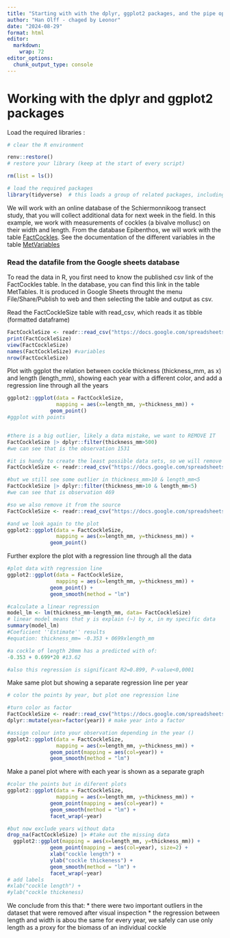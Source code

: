 ```yaml
---
title: "Starting with with the dplyr, ggplot2 packages, and the pipe operator |>"
author: "Han Olff - chaged by Leonor"
date: "2024-08-29"
format: html
editor: 
  markdown: 
    wrap: 72
editor_options: 
  chunk_output_type: console
---
```


# Working with the dplyr and ggplot2 packages

Load the required libraries :

```r
# clear the R environment

renv::restore()
# restore your library (keep at the start of every script)

rm(list = ls())

# load the required packages
library(tidyverse)  # this loads a group of related packages, including readr, dplyr and ggplot2
```

We will work with an online database of the Schiermonnikoog transect
study, that you will collect additional data for next week in the field.
In this example, we work with measurements of cockles (a bivalve
mollusc) on their width and length. From the database Epibenthos, we
will work with the table
[FactCockles](https://docs.google.com/spreadsheets/d/1E1vUWAHhse7fhjBf94Kiog3Rsj7IkMuFtP-BTQX2oI8/edit?gid=1538766002#gid=1538766002).
See the documentation of the different variables in the table
[MetVariables](https://docs.google.com/spreadsheets/d/1E1vUWAHhse7fhjBf94Kiog3Rsj7IkMuFtP-BTQX2oI8/edit?gid=1290622213#gid=1290622213)

### Read the datafile from the Google sheets database

To read the data in R, you first need to know the published csv link of
the FactCockles table. In the database, you can find this link in the
table MetTables. It is produced in Google Sheets throught the menu
File/Share/Publish to web and then selecting the table and output as
csv.

Read the FactCockleSize table with read_csv, which reads it as tibble
(formatted dataframe)

```r
FactCockleSize <- readr::read_csv("https://docs.google.com/spreadsheets/d/e/2PACX-1vSpormjGiM4uWMTIZYm9Upt5j1Ige_Wu9CrhGGdvjXwxmHP2R6S7JDyEmiGTn3fXihl5s5yBn_sdo8h/pub?gid=1538766002&single=true&output=csv")
print(FactCockleSize)
view(FactCockleSize)
names(FactCockleSize) #variables
nrow(FactCockleSize)
```

Plot with ggplot the relation between cockle thickness (thickness_mm, as
x) and length (length_mm), showing each year with a different color, and
add a regression line through all the years

```r
ggplot2::ggplot(data = FactCockleSize,
                mapping = aes(x=length_mm, y=thickness_mm)) +
              geom_point()
#ggplot with points


#there is a big outlier, likely a data mistake, we want to REMOVE IT
FactCockleSize |> dplyr::filter(thickness_mm>500)
#we can see that is the observation 1531

#it is handy to create the least possible data sets, so we will remove the outlier directly from the source data
FactCockleSize <- readr::read_csv("https://docs.google.com/spreadsheets/d/e/2PACX-1vSpormjGiM4uWMTIZYm9Upt5j1Ige_Wu9CrhGGdvjXwxmHP2R6S7JDyEmiGTn3fXihl5s5yBn_sdo8h/pub?gid=1538766002&single=true&output=csv") |> dplyr::filter(CockleObs_ID!=1531)

#but we still see some outlier in thickness_mm>10 & length_mm<5
FactCockleSize |> dplyr::filter(thickness_mm>10 & length_mm<5)
#we can see that is observation 469

#so we also remove it from the source
FactCockleSize <- readr::read_csv("https://docs.google.com/spreadsheets/d/e/2PACX-1vSpormjGiM4uWMTIZYm9Upt5j1Ige_Wu9CrhGGdvjXwxmHP2R6S7JDyEmiGTn3fXihl5s5yBn_sdo8h/pub?gid=1538766002&single=true&output=csv") |> dplyr::filter(CockleObs_ID!=1531, CockleObs_ID!=469)

#and we look again to the plot
ggplot2::ggplot(data = FactCockleSize,
                mapping = aes(x=length_mm, y=thickness_mm)) +
              geom_point()

```

Further explore the plot with a regression line through all the data

```r
#plot data with regression line
ggplot2::ggplot(data = FactCockleSize,
                mapping = aes(x=length_mm, y=thickness_mm)) +
              geom_point() + 
              geom_smooth(method = "lm")

#calculate a linear regression
model_lm <- lm(thickness_mm~length_mm, data= FactCockleSize)
# linear model means that y is explain (~) by x, in my specific data
summary(model_lm)
#Coeficient ''Estimate'' results
#equation: thickness_mm= -0.353 + 0699xlength_mm

#a cockle of length 20mm has a predicted with of:
-0.353 + 0.699*20 #13.62

#also this regression is significant R2=0.899, P-value<0,0001

```

Make same plot but showing a separate regression line per year

```r
# color the points by year, but plot one regression line

#turn color as factor
FactCockleSize <- readr::read_csv("https://docs.google.com/spreadsheets/d/e/2PACX-1vSpormjGiM4uWMTIZYm9Upt5j1Ige_Wu9CrhGGdvjXwxmHP2R6S7JDyEmiGTn3fXihl5s5yBn_sdo8h/pub?gid=1538766002&single=true&output=csv") |> dplyr::filter(CockleObs_ID!=1531, CockleObs_ID!=469) |> # USE PIPE!!
dplyr::mutate(year=factor(year)) # make year into a factor

#assign colour into your observation depending in the year ()
ggplot2::ggplot(data = FactCockleSize,
                mapping = aes(x=length_mm, y=thickness_mm)) +
              geom_point(mapping = aes(col=year)) + 
              geom_smooth(method = "lm")

```

Make a panel plot where with each year is shown as a separate graph

```r
#color the points but in diferent plots
ggplot2::ggplot(data = FactCockleSize,
                mapping = aes(x=length_mm, y=thickness_mm)) +
              geom_point(mapping = aes(col=year)) + 
              geom_smooth(method = "lm") + 
              facet_wrap(~year)

#but now exclude years without data
drop_na(FactCockleSize) |> #take out the missing data
  ggplot2::ggplot(mapping = aes(x=length_mm, y=thickness_mm)) +
              geom_point(mapping = aes(col=year), size=2) + 
              xlab("cockle length") +
              ylab("cockle thickeness") +
              geom_smooth(method = "lm") +
              facet_wrap(~year)
# add labels
#xlab("cockle length") +
#ylab("cockle thickeness)

```

We conclude from this that: \* there were two important outliers in the
dataset that were removed after visual inspection \* the regression
between length and width is abou the same for every year, we safely can
use only length as a proxy for the biomass of an individual cockle

